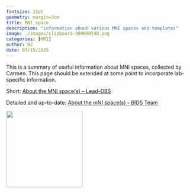 ```yaml
---
fontsize: 12pt
geometry: margin=3cm
title: MNI space
description: "information about various MNI spaces and templates"
image: ./images/clipboard-309090548.png
categories: [MRI]
author: NZ
date: 07/15/2025
---
```


This is a summary of useful information about MNI spaces, collected by Carmen. This page should be extended at some point to incorporate lab-specific information.

Short: [About the MNI space(s) – Lead-DBS](https://www.lead-dbs.org/about-the-mni-spaces/)

Detailed and up-to-date: [About the mNI space(s) - BIDS Team](https://bids-specification.readthedocs.io/en/latest/appendices/coordinate-systems.html)

![](images/clipboard-309090548.png){width="206"}
